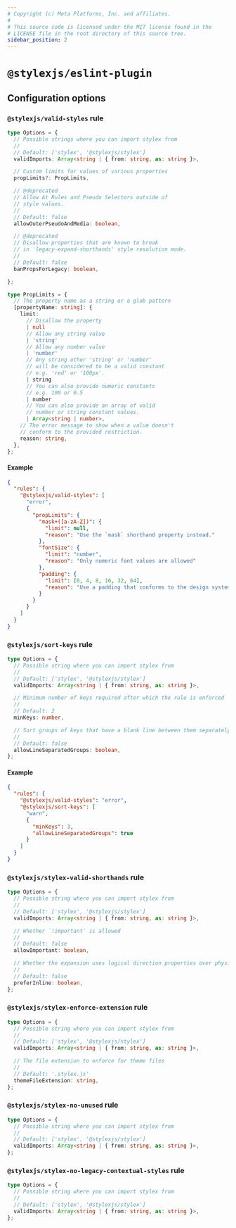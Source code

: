 ```yaml
---
# Copyright (c) Meta Platforms, Inc. and affiliates.
#
# This source code is licensed under the MIT license found in the
# LICENSE file in the root directory of this source tree.
sidebar_position: 2
---
```


# `@stylexjs/eslint-plugin`

## Configuration options

### `@stylexjs/valid-styles` rule

```ts
type Options = {
  // Possible strings where you can import stylex from
  //
  // Default: ['stylex', '@stylexjs/stylex']
  validImports: Array<string | { from: string, as: string }>,

  // Custom limits for values of various properties
  propLimits?: PropLimits,

  // @deprecated
  // Allow At Rules and Pseudo Selectors outside of
  // style values.
  //
  // Default: false
  allowOuterPseudoAndMedia: boolean,

  // @deprecated
  // Disallow properties that are known to break
  // in 'legacy-expand-shorthands' style resolution mode.
  //
  // Default: false
  banPropsForLegacy: boolean,

};

type PropLimits = {
  // The property name as a string or a glob pattern
  [propertyName: string]: {
    limit:
      // Disallow the property
      | null
      // Allow any string value
      | 'string'
      // Allow any number value
      | 'number'
      // Any string other 'string' or 'number'
      // will be considered to be a valid constant
      // e.g. 'red' or '100px'.
      | string
      // You can also provide numeric constants
      // e.g. 100 or 0.5
      | number
      // You can also provide an array of valid
      // number or string constant values.
      | Array<string | number>,
    // The error message to show when a value doesn't
    // conform to the provided restriction.
    reason: string,
  },
};
```
#### Example

```json
{
  "rules": {
    "@stylexjs/valid-styles": [
      "error",
      {
        "propLimits": {
          "mask+([a-zA-Z])": {
            "limit": null,
            "reason": "Use the `mask` shorthand property instead."
          },
          "fontSize": {
            "limit": "number",
            "reason": "Only numeric font values are allowed"
          },
          "padding": {
            "limit": [0, 4, 8, 16, 32, 64],
            "reason": "Use a padding that conforms to the design system"
          }
        }
      }
    ]
  }
}
```

### `@stylexjs/sort-keys` rule

```ts
type Options = {
  // Possible string where you can import stylex from
  //
  // Default: ['stylex', '@stylexjs/stylex']
  validImports: Array<string | { from: string, as: string }>,

  // Minimum number of keys required after which the rule is enforced
  //
  // Default: 2
  minKeys: number,

  // Sort groups of keys that have a blank line between them separately
  //
  // Default: false
  allowLineSeparatedGroups: boolean,
};
```

#### Example

```json
{
  "rules": {
    "@stylexjs/valid-styles": "error",
    "@stylexjs/sort-keys": [
      "warn",
      {
        "minKeys": 3,
        "allowLineSeparatedGroups": true
      }
    ]
  }
}
```

### `@stylexjs/stylex-valid-shorthands` rule

```ts
type Options = {
  // Possible string where you can import stylex from
  //
  // Default: ['stylex', '@stylexjs/stylex']
  validImports: Array<string | { from: string, as: string }>,

  // Whether `!important` is allowed
  //
  // Default: false
  allowImportant: boolean,

  // Whether the expansion uses logical direction properties over physical
  //
  // Default: false
  preferInline: boolean,
};
```

### `@stylexjs/stylex-enforce-extension` rule

```ts
type Options = {
  // Possible string where you can import stylex from
  //
  // Default: ['stylex', '@stylexjs/stylex']
  validImports: Array<string | { from: string, as: string }>,

  // The file extension to enforce for theme files
  //
  // Default: '.stylex.js'
  themeFileExtension: string,
};
```

### `@stylexjs/stylex-no-unused` rule

```ts
type Options = {
  // Possible string where you can import stylex from
  //
  // Default: ['stylex', '@stylexjs/stylex']
  validImports: Array<string | { from: string, as: string }>,
};
```

### `@stylexjs/stylex-no-legacy-contextual-styles` rule

```ts
type Options = {
  // Possible string where you can import stylex from
  //
  // Default: ['stylex', '@stylexjs/stylex']
  validImports: Array<string | { from: string, as: string }>,
};
```
